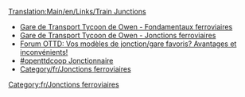 <noinclude>[[Translation:Main/en/Links/Train Junctions]]</noinclude>
* [http://www.transporttycoon.net/rail Gare de Transport Tycoon de Owen - Fondamentaux ferroviaires]
* [http://www.transporttycoon.net/junctions Gare de Transport Tycoon de Owen - Jonctions ferroviaires]
* [http://www.tt-forums.net/viewtopic.php?p=251709#251709 Forum OTTD: Vos modèles de jonction/gare favoris? Avantages et inconvénients!]
* [http://wiki.openttdcoop.org/Junctionary #openttdcoop Jonctionnaire]
* [[Category/fr/Jonctions ferroviaires]]

[[Category:fr/Jonctions ferroviaires]]